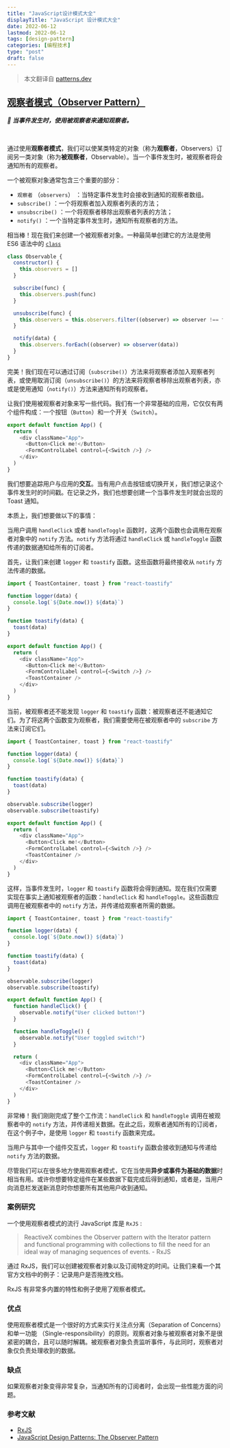 ```yaml
---
title: "JavaScript设计模式大全"
displayTitle: "JavaScript 设计模式大全"
date: 2022-06-12
lastmod: 2022-06-12
tags: [design-pattern]
categories: [编程技术]
type: "post"
draft: false
---
```


> 本文翻译自 [patterns.dev](https://www.patterns.dev/posts/)

## [观察者模式（Observer Pattern）](https://www.patterns.dev/posts/observer-pattern/)

_**🎉 当事件发生时，使用被观察者来通知观察者。**_

<br />

通过使用**观察者模式**，我们可以使某类特定的对象（称为**观察者**，Observers）订阅另一类对象（称为**被观察者**，Observable）。当一个事件发生时，被观察者将会通知所有的观察者。

一个被观察对象通常包含三个重要的部分：

- `观察者` （`observers`） ：当特定事件发生时会接收到通知的观察者数组。
- `subscribe()` ：一个将观察者加入观察者列表的方法；
- `unsubscribe()` ：一个将观察者移除出观察者列表的方法；
- `notify()` ：一个当特定事件发生时，通知所有观察者的方法。

相当棒！现在我们来创建一个被观察者对象。一种最简单创建它的方法是使用 ES6 语法中的 [`class`](https://developer.mozilla.org/en-US/docs/Web/JavaScript/Reference/Classes)

```js
class Observable {
  constructor() {
    this.observers = []
  }

  subscribe(func) {
    this.observers.push(func)
  }

  unsubscribe(func) {
    this.observers = this.observers.filter((observer) => observer !== func)
  }

  notify(data) {
    this.observers.forEach((observer) => observer(data))
  }
}
```

完美！我们现在可以通过订阅（`subscribe()`）方法来将观察者添加入观察者列表，或使用取消订阅（`unsubscribe()`）的方法来将观察者移除出观察者列表，亦或是使用通知（`notify()`）方法来通知所有的观察者。

让我们使用被观察者对象来写一些代码。我们有一个非常基础的应用，它仅仅有两个组件构成：一个按钮（`Button`）和一个开关（`Switch`）。

```js
export default function App() {
  return (
    <div className="App">
      <Button>Click me!</Button>
      <FormControlLabel control={<Switch />} />
    </div>
  )
}
```

我们想要追踪用户与应用的**交互**。当有用户点击按钮或切换开关，我们想记录这个事件发生时的时间戳。在记录之外，我们也想要创建一个当事件发生时就会出现的 Toast 通知。

本质上，我们想要做以下的事情：

<VideoEmbed src="https://res.cloudinary.com/ddxwdqwkr/video/upload/v1609056518/patterns.dev/jspat-41_nxsnbd.mp4" />

当用户调用 `handleClick` 或者 `handleToggle` 函数时，这两个函数也会调用在观察者对象中的 `notify` 方法。`notify` 方法将通过 `handleClick` 或 `handleToggle` 函数传递的数据通知给所有的订阅者。

首先，让我们来创建 `logger` 和 `toastify` 函数。这些函数将最终接收从 `notify` 方法传递的数据。

```js
import { ToastContainer, toast } from "react-toastify"

function logger(data) {
  console.log(`${Date.now()} ${data}`)
}

function toastify(data) {
  toast(data)
}

export default function App() {
  return (
    <div className="App">
      <Button>Click me!</Button>
      <FormControlLabel control={<Switch />} />
      <ToastContainer />
    </div>
  )
}
```

当前，被观察者还不能发现 `logger` 和 `toastify` 函数：被观察者还不能通知它们。为了将这两个函数变为观察者，我们需要使用在被观察者中的 `subscribe` 方法来订阅它们。

```js
import { ToastContainer, toast } from "react-toastify"

function logger(data) {
  console.log(`${Date.now()} ${data}`)
}

function toastify(data) {
  toast(data)
}

observable.subscribe(logger)
observable.subscribe(toastify)

export default function App() {
  return (
    <div className="App">
      <Button>Click me!</Button>
      <FormControlLabel control={<Switch />} />
      <ToastContainer />
    </div>
  )
}
```

这样，当事件发生时，`logger` 和 `toastify` 函数将会得到通知。现在我们仅需要实现在事实上通知被观察者的函数：`handleClick` 和 `handleToggle`。这些函数应调用在被观察者中的 `notify` 方法，并传递给观察者所需的数据。

```js
import { ToastContainer, toast } from "react-toastify"

function logger(data) {
  console.log(`${Date.now()} ${data}`)
}

function toastify(data) {
  toast(data)
}

observable.subscribe(logger)
observable.subscribe(toastify)

export default function App() {
  function handleClick() {
    observable.notify("User clicked button!")
  }

  function handleToggle() {
    observable.notify("User toggled switch!")
  }

  return (
    <div className="App">
      <Button>Click me!</Button>
      <FormControlLabel control={<Switch />} />
      <ToastContainer />
    </div>
  )
}
```

非常棒！我们刚刚完成了整个工作流：`handleClick` 和 `handleToggle` 调用在被观察者中的 `notify` 方法，并传递相关数据。在此之后，观察者通知所有的订阅者，在这个例子中，是使用 `logger` 和 `toastify` 函数来完成。

当用户与其中一个组件交互式，`logger` 和 `toastify` 函数会接收到通知与传递给 `notify` 方法的数据。

<CodeSandbox codeSandboxId="quizzical-sinoussi-md8k5" />

尽管我们可以在很多地方使用观察者模式，它在当使用**异步或事件为基础的数据**时相当有用。或许你想要特定组件在某些数据下载完成后得到通知，或者是，当用户向消息栏发送新消息时你想要所有其他用户收到通知。

### 案例研究

一个使用观察者模式的流行 JavaScript 库是 `RxJS` :

> ReactiveX combines the Observer pattern with the Iterator pattern and functional programming with collections to fill the need for an ideal way of managing sequences of events. - RxJS

通过 RxJS，我们可以创建被观察者对象以及订阅特定的时间。让我们来看一个其官方文档中的例子：记录用户是否拖拽文档。

<CodeSandbox codeSandboxId="stoic-turing-kqq9z" />

RxJS 有非常多内置的特性和例子使用了观察者模式。

### 优点

使用观察者模式是一个很好的方式来实行关注点分离（Separation of Concerns）和单一功能 （Single-responsibility）的原则。观察者对象与被观察者对象不是很紧密的耦合，且可以随时解耦。被观察者对象负责监听事件，与此同时，观察者对象仅负责处理收到的数据。

### 缺点

如果观察者对象变得非常复杂，当通知所有的订阅者时，会出现一些性能方面的问题。

### 参考文献

- [RxJS](https://rxjs-dev.firebaseapp.com/)
- [JavaScript Design Patterns: The Observer Pattern](https://www.sitepoint.com/javascript-design-patterns-observer-pattern/)
